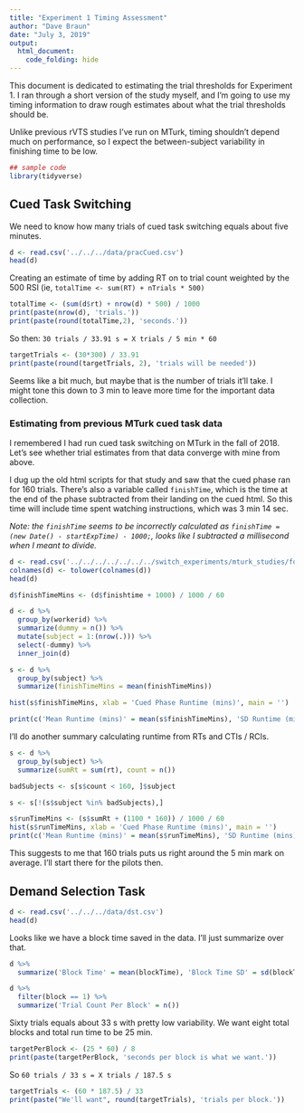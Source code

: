 ```yaml
---
title: "Experiment 1 Timing Assessment"
author: "Dave Braun"
date: "July 3, 2019"
output: 
  html_document:
    code_folding: hide
---
```


This document is dedicated to estimating the trial thresholds for Experiment 1. I ran through a short version of the study myself, and I'm going to use my timing information to draw rough estimates about what the trial thresholds should be.  

Unlike previous rVTS studies I've run on MTurk, timing shouldn't depend much on performance, so I expect the between-subject variability in finishing time to be low.

```r
## sample code
library(tidyverse)
```

## Cued Task Switching
We need to know how many trials of cued task switching equals about five minutes.

```r
d <- read.csv('../../../data/pracCued.csv')
head(d)
```

Creating an estimate of time by adding RT on to trial count weighted by the 500 RSI (ie, `totalTime <- sum(RT) + nTrials * 500)`

```r
totalTime <- (sum(d$rt) + nrow(d) * 500) / 1000
print(paste(nrow(d), 'trials.'))
print(paste(round(totalTime,2), 'seconds.'))
```

So then: `30 trials / 33.91 s = X trials / 5 min * 60`

```r
targetTrials <- (30*300) / 33.91
print(paste(round(targetTrials, 2), 'trials will be needed'))
```

Seems like a bit much, but maybe that is the number of trials it'll take. I might tone this down to 3 min to leave more time for the important data collection.  

### Estimating from previous MTurk cued task data
I remembered I had run cued task switching on MTurk in the fall of 2018. Let's see whether trial estimates from that data converge with mine from above.  

I dug up the old html scripts for that study and saw that the cued phase ran for 160 trials. There's also a variable called `finishTime`, which is the time at the end of the phase subtracted from their landing on the cued html. So this time will include time spent watching instructions, which was 3 min 14 sec.  

*Note: the `finishTime` seems to be incorrectly calculated as `finishTime = (new Date() - startExpTime) - 1000;`, looks like I subtracted a millisecond when I meant to divide.*

```r
d <- read.csv('../../../../../../../switch_experiments/mturk_studies/foraging/data/cued_full.csv')
colnames(d) <- tolower(colnames(d))
head(d)

d$finishTimeMins <- (d$finishtime + 1000) / 1000 / 60
```
```r
d <- d %>% 
  group_by(workerid) %>% 
  summarize(dummy = n()) %>% 
  mutate(subject = 1:(nrow(.))) %>% 
  select(-dummy) %>% 
  inner_join(d)

s <- d %>% 
  group_by(subject) %>% 
  summarize(finishTimeMins = mean(finishTimeMins))

hist(s$finishTimeMins, xlab = 'Cued Phase Runtime (mins)', main = '')
```

```r
print(c('Mean Runtime (mins)' = mean(s$finishTimeMins), 'SD Runtime (mins)' = sd(s$finishTimeMins)))
```
I'll do another summary calculating runtime from RTs and CTIs / RCIs.  

```r
s <- d %>% 
  group_by(subject) %>% 
  summarize(sumRt = sum(rt), count = n())

badSubjects <- s[s$count < 160, ]$subject

s <- s[!(s$subject %in% badSubjects),]

s$runTimeMins <- (s$sumRt + (1100 * 160)) / 1000 / 60
hist(s$runTimeMins, xlab = 'Cued Phase Runtime (mins)', main = '')
print(c('Mean Runtime (mins)' = mean(s$runTimeMins), 'SD Runtime (mins)' = sd(s$runTimeMins)))
```

This suggests to me that 160 trials puts us right around the 5 min mark on average. I'll start there for the pilots then.

## Demand Selection Task

```r
d <- read.csv('../../../data/dst.csv')
head(d)
```


Looks like we have a block time saved in the data. I'll just summarize over that.


```r
d %>% 
  summarize('Block Time' = mean(blockTime), 'Block Time SD' = sd(blockTime))

d %>% 
  filter(block == 1) %>% 
  summarize('Trial Count Per Block' = n())
```

Sixty trials equals about 33 s with pretty low variability. We want eight total blocks and total run time to be 25 min. 

```r
targetPerBlock <- (25 * 60) / 8
print(paste(targetPerBlock, 'seconds per block is what we want.'))
```

So `60 trials / 33 s = X trials / 187.5 s`

```r
targetTrials <- (60 * 187.5) / 33
print(paste("We'll want", round(targetTrials), 'trials per block.'))
```
















